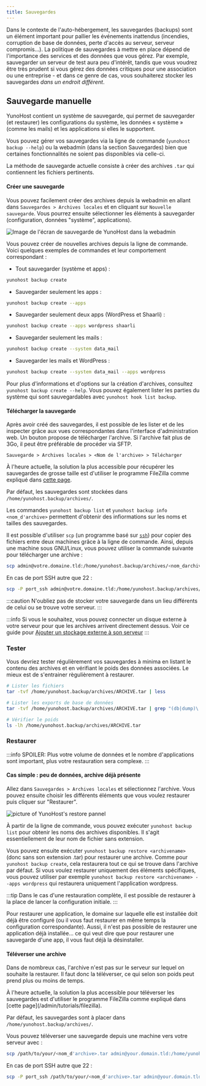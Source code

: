 ```yaml
---
title: Sauvegardes
---
```




Dans le contexte de l'auto-hébergement, les sauvegardes (backups) sont un élément important pour pallier les événements inattendus (incendies, corruption de base de données, perte d'accès au serveur, serveur compromis...). La politique de sauvegardes à mettre en place dépend de l'importance des services et des données que vous gérez. Par exemple, sauvegarder un serveur de test aura peu d'intérêt, tandis que vous voudrez être très prudent si vous gérez des données critiques pour une association ou une entreprise - et dans ce genre de cas, vous souhaiterez stocker les sauvegardes *dans un endroit différent*.

## Sauvegarde manuelle

YunoHost contient un système de sauvegarde, qui permet de sauvegarder (et restaurer) les configurations du système, les données « système » (comme les mails) et les applications si elles le supportent.

Vous pouvez gérer vos sauvegardes via la ligne de commande (`yunohost backup --help`) ou la webadmin (dans la section Sauvegardes) bien que certaines fonctionnalités ne soient pas disponibles via celle-ci.

La méthode de sauvegarde actuelle consiste à créer des archives `.tar` qui contiennent les fichiers pertinents.

#### Créer une sauvegarde

<Tabs groupId="admin-commands">
  <TabItem value="web" label="From the web interface">

Vous pouvez facilement créer des archives depuis la webadmin en allant dans `Sauvegardes > Archives locales` et en cliquant sur `Nouvelle sauvegarde`. Vous pourrez ensuite sélectionner les éléments à sauvegarder (configuration, données "système", applications).

![Image de l'écran de sauvegarde de YunoHost dans la webadmin](/img/backup.png)

  </TabItem>
  <TabItem value="cli" label="From the command line">

Vous pouvez créer de nouvelles archives depuis la ligne de commande. Voici quelques exemples de commandes et leur comportement correspondant :

- Tout sauvegarder (système et apps) :

```bash
yunohost backup create
```

- Sauvegarder seulement les apps :

```bash
yunohost backup create --apps
```

- Sauvegarder seulement deux apps (WordPress et Shaarli) :

```bash
yunohost backup create --apps wordpress shaarli
```

- Sauvegarder seulement les mails :

```bash
yunohost backup create --system data_mail
```

- Sauvegarder les mails et WordPress :

```bash
yunohost backup create --system data_mail --apps wordpress
```

Pour plus d'informations et d'options sur la création d'archives, consultez `yunohost backup create --help`. Vous pouvez également lister les parties du système qui sont sauvegardables avec `yunohost hook list backup`.

  </TabItem>
</Tabs>

#### Télécharger la sauvegarde

<Tabs groupId="admin-commands">
  <TabItem value="web" label="From the web interface">
Après avoir créé des sauvegardes, il est possible de les lister et de les inspecter grâce aux vues correspondantes dans l'interface d'administration web. Un bouton propose de télécharger l'archive. Si l'archive fait plus de 3Go, il peut être préférable de procéder via SFTP.

`Sauvegarde > Archives locales > <Nom de l'archive> > Télécharger`

  </TabItem>
  <TabItem value="sftp" label="With a SFTP client">

À l'heure actuelle, la solution la plus accessible pour récupérer les sauvegardes de grosse taille est d'utiliser le programme FileZilla comme expliqué dans [cette page](/admin/tutorials/filezilla).

Par défaut, les sauvegardes sont stockées dans `/home/yunohost.backup/archives/`.

  </TabItem>
  <TabItem value="cli" label="From the command line">

Les commandes `yunohost backup list` et `yunohost backup info <nom_d'archive>` permettent d'obtenir des infiormations sur les noms et tailles des sauvegardes.

Il est possible d'utiliser `scp` (un programme basé sur [`ssh`](/admin/command_line)) pour copier des fichiers entre deux machines grâce à la ligne de commande. Ainsi, depuis une machine sous GNU/Linux, vous pouvez utiliser la commande suivante pour télécharger une archive :

```bash
scp admin@votre.domaine.tld:/home/yunohost.backup/archives/<nom_darchive>.tar ./
```

En cas de port SSH autre que 22 :

```bash
scp -P port_ssh admin@votre.domaine.tld:/home/yunohost.backup/archives/<nom_darchive>.tar ./
```

  </TabItem>
</Tabs>

:::caution
N'oubliez pas de stocker votre sauvegarde dans un lieu différents de celui ou se trouve votre serveur.
:::

:::info
Si vous le souhaitez, vous pouvez connecter un disque externe à votre serveur pour que les archives arrivent directement dessus. Voir ce guide pour [Ajouter un stockage externe à son serveur](/admin/tutorials/external_storage)
:::

### Tester

Vous devriez tester régulièrement vos sauvegardes à minima en listant le contenu des archives et en vérifiant le poids des données associées. Le mieux est de s'entrainer règulièrement à restaurer.

```bash
# Lister les fichiers
tar -tvf /home/yunohost.backup/archives/ARCHIVE.tar | less

# Lister les exports de base de données
tar -tvf /home/yunohost.backup/archives/ARCHIVE.tar | grep "(db|dump)\.sql"

# Vérifier le poids
ls -lh /home/yunohost.backup/archives/ARCHIVE.tar
```

### Restaurer

:::info
SPOILER: Plus votre volume de données et le nombre d'applications sont important, plus votre restauration sera complexe.
:::

#### Cas simple : peu de données, archive déjà présente

<Tabs groupId="admin-commands">
  <TabItem value="web" label="From the web interface">

Allez dans `Sauvegardes > Archives locales` et sélectionnez l'archive. Vous pouvez ensuite choisir les différents éléments que vous voulez restaurer puis cliquer sur "Restaurer".

![picture of YunoHost's restore pannel](/img/restore.png)

  </TabItem>
  <TabItem value="cli" label="From the command line">

À partir de la ligne de commande, vous pouvez exécuter `yunohost backup list` pour obtenir les noms des archives disponibles. Il s'agit essentiellement de leur nom de fichier sans extension.

Vous pouvez ensuite exécuter `yunohost backup restore <archivename>` (donc sans son extension .tar) pour restaurer une archive. Comme pour `yunohost backup create`, cela restaurera tout ce qui se trouve dans l'archive par défaut. Si vous voulez restaurer uniquement des éléments spécifiques, vous pouvez utiliser par exemple `yunohost backup restore <archivename> --apps wordpress` qui restaurera uniquement l'application wordpress.

:::tip
Dans le cas d'une restauration complète, il est possible de restaurer à la place de lancer la configuration initiale.
:::

  </TabItem>
</Tabs>

Pour restaurer une application, le domaine sur laquelle elle est installée doit déjà être configuré (ou il vous faut restaurer en même temps la configuration correspondante). Aussi, il n'est pas possible de restaurer une application déjà installée... ce qui veut dire que pour restaurer une sauvegarde d'une app, il vous faut déjà la désinstaller.

#### Téléverser une archive

Dans de nombreux cas, l'archive n'est pas sur le serveur sur lequel on souhaite la restaurer. Il faut donc la téléverser, ce qui selon son poids peut prend plus ou moins de temps.

<Tabs groupId="admin-commands">
  <TabItem value="sftp" label="With a SFTP client">
À l'heure actuelle, la solution la plus accessible pour téléverser les sauvegardes est d'utiliser le programme FileZilla comme expliqué dans [cette page](/admin/tutorials/filezilla).

Par défaut, les sauvegardes sont à placer dans `/home/yunohost.backup/archives/`.

  </TabItem>
  <TabItem value="cli" label="From the command line">

Vous pouvez téléverser une sauvegarde depuis une machine vers votre serveur avec :

```bash
scp /path/to/your/<nom_d'archive>.tar admin@your.domain.tld:/home/yunohost.backup/archives/
```

En cas de port SSH autre que 22 :

```bash
scp -P port_ssh /path/to/your/<nom_d'archive>.tar admin@your.domain.tld:/home/yunohost.backup/archives/
```

  </TabItem>
</Tabs>
